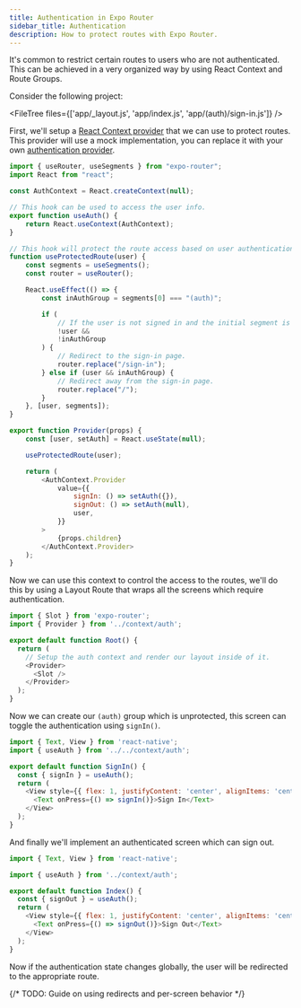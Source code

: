 ```yaml
---
title: Authentication in Expo Router
sidebar_title: Authentication
description: How to protect routes with Expo Router.
---
```



It's common to restrict certain routes to users who are not authenticated. This can be achieved in a very organized way by using React Context and Route Groups.

Consider the following project:

<FileTree files={['app/_layout.js', 'app/index.js', 'app/(auth)/sign-in.js']} />

First, we'll setup a [React Context provider](https://reactjs.org/docs/context.html) that we can use to protect routes. This provider will use a mock implementation, you can replace it with your own [authentication provider](/guides/authentication/).

```js context/auth.js
import { useRouter, useSegments } from "expo-router";
import React from "react";

const AuthContext = React.createContext(null);

// This hook can be used to access the user info.
export function useAuth() {
	return React.useContext(AuthContext);
}

// This hook will protect the route access based on user authentication.
function useProtectedRoute(user) {
	const segments = useSegments();
	const router = useRouter();

	React.useEffect(() => {
		const inAuthGroup = segments[0] === "(auth)";

		if (
			// If the user is not signed in and the initial segment is not anything in the auth group.
			!user &&
			!inAuthGroup
		) {
			// Redirect to the sign-in page.
			router.replace("/sign-in");
		} else if (user && inAuthGroup) {
			// Redirect away from the sign-in page.
			router.replace("/");
		}
	}, [user, segments]);
}

export function Provider(props) {
	const [user, setAuth] = React.useState(null);

	useProtectedRoute(user);

	return (
		<AuthContext.Provider
			value={{
				signIn: () => setAuth({}),
				signOut: () => setAuth(null),
				user,
			}}
		>
			{props.children}
		</AuthContext.Provider>
	);
}
```

Now we can use this context to control the access to the routes, we'll do this by using a Layout Route that wraps all the screens which require authentication.

```js app/_layout.js
import { Slot } from 'expo-router';
import { Provider } from '../context/auth';

export default function Root() {
  return (
    // Setup the auth context and render our layout inside of it.
    <Provider>
      <Slot />
    </Provider>
  );
}
```

Now we can create our `(auth)` group which is unprotected, this screen can toggle the authentication using `signIn()`.

```js app/(auth)/sign-in.js
import { Text, View } from 'react-native';
import { useAuth } from '../../context/auth';

export default function SignIn() {
  const { signIn } = useAuth();
  return (
    <View style={{ flex: 1, justifyContent: 'center', alignItems: 'center' }}>
      <Text onPress={() => signIn()}>Sign In</Text>
    </View>
  );
}
```

And finally we'll implement an authenticated screen which can sign out.

```js app/index.js
import { Text, View } from 'react-native';

import { useAuth } from '../context/auth';

export default function Index() {
  const { signOut } = useAuth();
  return (
    <View style={{ flex: 1, justifyContent: 'center', alignItems: 'center' }}>
      <Text onPress={() => signOut()}>Sign Out</Text>
    </View>
  );
}
```

Now if the authentication state changes globally, the user will be redirected to the appropriate route.

{/* TODO: Guide on using redirects and per-screen behavior */}
